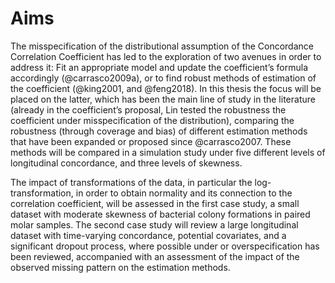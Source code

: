 # Aims

The misspecification of the distributional assumption of the Concordance Correlation Coefficient has led to the exploration of two avenues in order to address it: Fit an appropriate model and update the coefficient's formula accordingly (@carrasco2009a), or to find robust methods of estimation of the coefficient (@king2001, and @feng2018). In this thesis the focus will be placed on the latter, which has been the main line of study in the literature (already in the coefficient's proposal, Lin tested the robustness the coefficient under misspecification of the distribution), comparing the robustness (through coverage and bias) of different estimation methods that have been expanded or proposed since @carrasco2007. These methods will be compared in a simulation study under five different levels of longitudinal concordance, and three levels of skewness.

The impact of transformations of the data, in particular the log-transformation, in order to obtain normality and its connection to the correlation coefficient, will be assessed in the first case study, a small dataset with moderate skewness of bacterial colony formations in paired molar samples. The second case study  will review a large longitudinal dataset with time-varying concordance, potential covariates, and a significant dropout process, where possible under or overspecification has been reviewed, accompanied with an assessment of the impact of the observed missing pattern on the estimation methods.